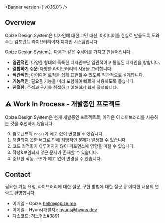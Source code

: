 
<Meta title="Opize Design System/Introduction" />

<Banner version={'v0.16.0'} />

## Overview
Opize Design System은 디자인에 대한 고민 대신, 아이디어를 현실로 만들도록 도와주는 컴포넌트 라이브러리이자 디자인 시스템입니다.

Opize Design System는 다음과 같은 수식어를 가지고 만들어집니다.
* **일관적인**: 다양한 형태의 독특한 디자인보단 일관적이고 통일된 디자인을 향합니다.
* **결합하기 쉬운**: 다양한 라이브러리의 사용을 고려합니다.
* **직관적인**: 아이디어 로직을 쉽게 표현할 수 있도록 직관적으로 설계합니다.
* **기능적인**: 필요한 기능을 미리 포함하여 빠르게 사용하도록 돕습니다.
* **친절한**: 주석과 문서를 친절하고 이해하기 쉽게 작성합니다.

## ⚠️ Work In Process - 개발중인 프로젝트
Opize Design System은 현재 개발중인 프로젝트로, 아직은 이 라이브러리를 사용하는 것을 추천하지 않습니다.

0. 컴포넌트의 `Props`가 예고 없이 변경될 수 있습니다.
1. 해결되지 못한 버그로 인해 치명적인 문제가 발생할 수 있습니다.
2. 코드 최적화가 이루어지지 않아 퍼포먼스에 영향을 미칠 수 있습니다.
3. 작성&보완되지 않은 문서가 존재할 수 있습니다.
4. 중요한 작동 구조가 예고 없이 변경될 수 있습니다.


## Contact
필요한 기능 요청, 라이브러리에 대한 질문, 구현 방법에 대한 질문 등 어떠한 내용의 연락도 환영합니다.

* 이메일 - Opize: <a href='mailto:hello@opize.me'>hello@opize.me</a>
* 이메일 - Hyuns(개발자): <a href='mailto:hyuns@hyuns.dev'>hyuns@hyuns.dev</a>
* 디스코드: 혀느현스#3891